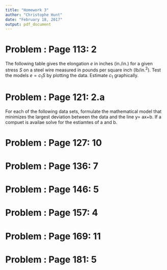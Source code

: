 ```yaml
---
title: "Homework 3"
author: "Christophe Hunt"
date: "February 18, 2017"
output: pdf_document
---
```


# Problem : Page 113: 2

The following table gives the elongation $e$ in inches (in./in.) for a given stress $S$ on a steel wire measured in pounds per square inch (lb/in.$^2$). Test the models $e = c_1S$ by plotting the data. Estimate $c_1$ graphically.  

\begin{table}[!htbp]
\centering
\caption{}
\label{my-label}
\begin{tabular}{l|lllllllllll}
$S(x10^{-3})$ & 5 & 10 & 20 & 30 & 40  & 50  & 60  & 70  & 80  & 90  & 100 \\ \hline
$e(x10^5)$    & 0 & 19 & 57 & 94 & 134 & 173 & 216 & 256 & 297 & 343 & 390 
\end{tabular}
\end{table}


# Problem : Page 121: 2.a
For each of the following data sets, formulate the mathematical model that minimizes the largest deviation between the data and the line y= ax+b. If a compuet is availae solve for the estiamtes of a and b.

\begin{table}[!htbp]
\centering
\caption{}
\label{my-label}
\begin{tabular}{l|llllll}
x & 1   & 2.3 & 3.7 & 4.2 & 6.1 & 7.0 \\ \hline
y & 3.6 & 3.0 & 3.2 & 5.1 & 5.3 & 6.8  
\end{tabular}
\end{table}


# Problem : Page 127: 10

# Problem : Page 136: 7

# Problem : Page 146: 5

# Problem : Page 157: 4

# Problem : Page 169: 11

# Problem : Page 181: 5